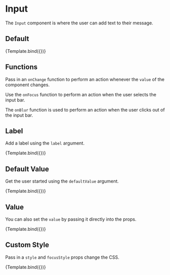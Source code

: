 

<Meta title="Components/Input" component={Input} />


# Input

The `Input` component is where the user can add text to their message.

## Default

<Story name="Default" args={{}}>
  {Template.bind({})}
</Story>

<ArgsTable story="Default" />

## Functions

Pass in an `onChange` function to perform an action whenever the `value` of the component changes.

Use the `onFocus` function to perform an action when the user selects the input bar.

The `onBlur` function is used to perform an action when the user clicks out of the input bar.

## Label

Add a label using the `label` argument.

<Canvas>
  <Story name="Label" args={{ label: 'Send a message...' }}>
    {Template.bind({})}
  </Story>
</Canvas>

## Default Value

Get the user started using the `defaultValue` argument.

<Canvas>
  <Story name="DefaultValue" args={{ defaultValue: 'Hello, world!' }}>
    {Template.bind({})}
  </Story>
</Canvas>

## Value

You can also set the `value` by passing it directly into the props.

<Canvas>
  <Story name="Value" args={{ value: 'Hardcode value' }}>
    {Template.bind({})}
  </Story>
</Canvas>

## Custom Style

Pass in a `style` and `focusStyle` props change the CSS.

<Canvas>
  <Story
    name="Custom Style"
    args={{
      label: 'Send a message...',
      style: { border: '2px solid red' },
      focusStyle: { border: '2px solid blue' },
    }}
  >
    {Template.bind({})}
  </Story>
</Canvas>
